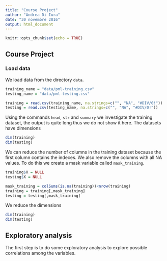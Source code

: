 ```yaml
---
title: "Course Project"
author: "Andrea Di Iura"
date: "30 novembre 2016"
output: html_document
---
```


```r
knitr::opts_chunk$set(echo = TRUE)
```

## Course Project

### Load data

We load data from the directory `data`.

```r
training_name = "data/pml-training.csv"
testing_name = "data/pml-testing.csv"

training = read.csv(training_name, na.strings=c("", "NA", "#DIV/0!"))
testing = read.csv(testing_name, na.strings=c("", "NA", "#DIV/0!"))
```

Using the commands `head`, `str` and `summary` we investigate the training dataset, the output is quite long thus we do not show it here. The datasets have dimensions 

```r
dim(training)
dim(testing)
```

We can reduce the number of columns in the training dataset because the first column contains the indeces. We also remove the columns with all NA values. To do this we create a mask variable called `mask_training`.

```r
training$X = NULL
testing$X = NULL
```

```r
mask_training = colSums(is.na(training))<nrow(training)
training = training[,mask_training]
testing = testing[,mask_training]
```

We reduce the dimensions
```r
dim(training)
dim(testing)
```

## Exploratory analysis

The first step is to do some exploratory analysis to explore possible correlations among the variables.




